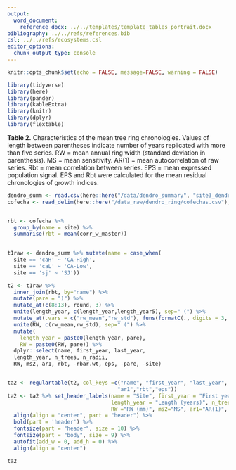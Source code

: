 ```yaml
---
output:
  word_document:
    reference_docx: ../../templates/template_tables_portrait.docx
bibliography: ../../refs/references.bib
csl: ../../refs/ecosystems.csl
editor_options: 
  chunk_output_type: console
---
```


```r
knitr::opts_chunk$set(echo = FALSE, message=FALSE, warning = FALSE)
```

```r
library(tidyverse)
library(here)
library(pander)
library(kableExtra)
library(knitr)
library(dplyr)
library(flextable)
```


**Table 2.** Characteristics of the mean tree ring chronologies. Values of length between parentheses indicate number of years replicated with more than five series. RW = mean annual ring width (standard deviation in parenthesis). MS = mean sensitivity. AR(1) = mean autocorrelation of raw series. Rbt = mean correlation between series. EPS = mean expressed population signal. EPS and Rbt were calculated for the mean residual chronologies of growth indices. 

```r
dendro_summ <- read.csv(here::here("/data/dendro_summary", "site3_dendro_summary.csv"), header = TRUE)
cofecha <- read_delim(here::here("/data_raw/dendro_ring/cofechas.csv"), delim = ";") 


rbt <- cofecha %>% 
  group_by(name = site) %>% 
  summarise(rbt = mean(corr_w_master)) 
  

t1raw <- dendro_summ %>% mutate(name = case_when(
  site == 'caH' ~ 'CA-High', 
  site == 'caL' ~ 'CA-Low',
  site == 'sj' ~ 'SJ')) 

t2 <- t1raw %>% 
  inner_join(rbt, by="name") %>% 
  mutate(pare = ")") %>% 
  mutate_at(c(8:13), round, 3) %>% 
  unite(length_year, c(length_year,length_year5), sep=" (") %>%
  mutate_at(.vars = c("rw_mean","rw_std"), funs(formatC(., digits = 3, format = 'f'))) %>% 
  unite(RW, c(rw_mean,rw_std), sep=" (") %>%
  mutate(
    length_year = paste0(length_year, pare),
    RW = paste0(RW, pare)) %>% 
  dplyr::select(name, first_year, last_year, 
  length_year, n_trees, n_radii,
  RW, ms2, ar1, rbt, -rbar.wt, eps, -pare, -site)


ta2 <- regulartable(t2, col_keys =c("name", "first_year", "last_year", "length_year", "n_trees", "n_radii", "RW", "ms2",
                                   "ar1","rbt","eps"))
ta2 <- ta2 %>% set_header_labels(name = "Site", first_year = "First year", last_year = "Last year",
                                 length_year = "Length (years)", n_trees ="# trees", n_radii = '# cores',
                                 RW ="RW (mm)", ms2="MS", ar1="AR(1)", rbt = "Rbt", eps = "EPS") %>%
  align(align = "center", part = "header") %>% 
  bold(part = 'header') %>% 
  fontsize(part = "header", size = 10) %>% 
  fontsize(part = "body", size = 9) %>% 
  autofit(add_w = 0, add_h = 0) %>% 
  align(align = "center") 

ta2

```



